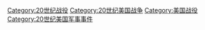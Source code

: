 [[Category:20世纪战役|Category:20世纪战役]]
[[Category:20世纪美国战争|Category:20世纪美国战争]]
[[Category:美国战役|Category:美国战役]]
[[Category:20世纪美国军事事件|Category:20世纪美国军事事件]]